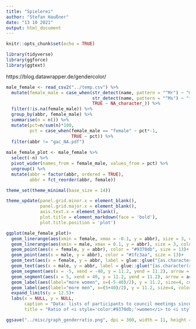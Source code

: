 ```yaml
---
title: "Spielerei"
author: "Stefan Haußner"
date: "13 10 2021"
output: html_document
---
```


```r
knitr::opts_chunk$set(echo = TRUE)
```

```r
library(tidyverse)
library(ggforce)
library(ggtext)
```


https://blog.datawrapper.de/gendercolor/

```r
male_female <- read_csv2("../temp.csv") %>% 
  mutate(female_male = case_when(str_detect(name, pattern = "^Mr") ~ "male",
                                 str_detect(name, pattern = "^Ms") ~ "female",
                                 TRUE ~ NA_character_)) %>% 
  filter(!is.na(female_male)) %>% 
  group_by(abbr, female_male) %>% 
  summarise(n = n()) %>% 
  mutate(pct=n/sum(n)*100,
         pct = case_when(female_male == "female" ~ pct*-1,
                         TRUE ~ pct)) %>% 
  filter(abbr != "gac_NA.pdf")
  
male_female_plot <- male_female %>% 
  select(-n) %>% 
  pivot_wider(names_from = female_male, values_from = pct) %>% 
  ungroup() %>% 
  mutate(abbr = factor(abbr, ordered = TRUE),
         abbr = fct_reorder(abbr, female))
```




```r
theme_set(theme_minimal(base_size = 14))

theme_update(panel.grid.minor.x = element_blank(),
             panel.grid.major.x = element_blank(),
             axis.text.x = element_blank(),
             plot.title = element_markdown(face = 'bold'),
             plot.title.position = 'plot')

ggplot(male_female_plot)+
  geom_linerange(aes(xmin = female, xmax = -0.1, y = abbr), size = 3, color = "#9370db")+
  geom_linerange(aes(xmin = male, xmax = 0.1, y = abbr), size = 3, color = "#1fc3aa")+
  geom_point(aes(x = female, y = abbr), color = "#9370db", size = 13)+
  geom_point(aes(x = male, y = abbr), color = "#1fc3aa", size = 13)+
  geom_text(aes(x = female, y = abbr, label = glue::glue("{as.character(round(female*-1,0))}%")), color = "white")+
  geom_text(aes(x = male, y = abbr, label = glue::glue("{as.character(round(male,0))}%")), color = "white")+
  geom_segment(aes(x = -5, xend = -40, y = 11.2, yend = 11.2), arrow = arrow(length = unit(0.1, "inches")), size = 1)+
  geom_segment(aes(x = 5, xend = 40, y = 11.2, yend = 11.2), arrow = arrow(length = unit(0.1, "inches")), size = 1)+
  geom_label(aes(label="more women", x=(-5-40)/2), y = 11.2, size=4, color = "#9370db")+
  geom_label(aes(label="more men", x=(5+40)/2), y = 11.2, size=4, color = "#1fc3aa")+
  expand_limits(y = 12.5)+
  labs(x = NULL, y = NULL,
       caption = "Data: lists of participants to council meetings since July 2019\nhttps://www.consilium.europa.eu/en/meetings/calendar/",
       title = "Ratio of <i style='color:#9370db;'>women</i> to <i style='color:#1fc3aa;'>men</i> in meetings of the Council of the EU")

ggsave("../misc/graph_genderratio.png", dpi = 300, width = 11, height = 8, bg = "white")
  
```

